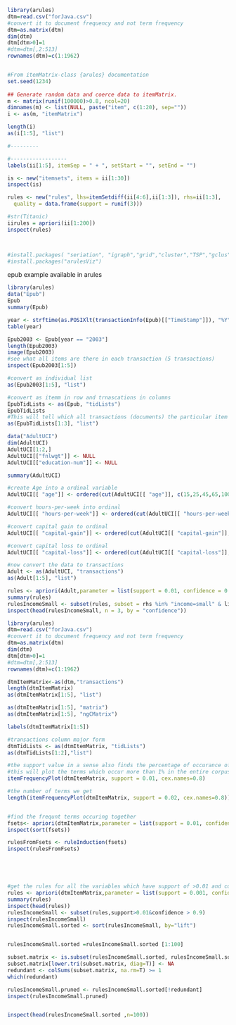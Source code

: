 



```r
library(arules)
dtm=read.csv("forJava.csv")
#convert it to document frequency and not term frequency
dtm=as.matrix(dtm)
dim(dtm)
dtm[dtm>0]=1
#dtm=dtm[,2:513]
rownames(dtm)=c(1:1962)


#From itemMatrix-class {arules} documentation
set.seed(1234)
  
## Generate random data and coerce data to itemMatrix.
m <- matrix(runif(100000)>0.8, ncol=20)
dimnames(m) <- list(NULL, paste("item", c(1:20), sep=""))
i <- as(m, "itemMatrix")

length(i)
as(i[1:5], "list")

#---------

#------------------
labels(ii[1:5], itemSep = " + ", setStart = "", setEnd = "")

is <- new("itemsets", items = ii[1:30])
inspect(is)

rules <- new("rules", lhs=itemSetdiff(ii[4:6],ii[1:3]), rhs=ii[1:3],
  quality = data.frame(support = runif(3)))

#str(Titanic)
iirules = apriori(ii[1:200])
inspect(rules)



#install.packages( "seriation", "igraph","grid","cluster","TSP","gclus", "colorspace")
#install.packages("arulesViz")


```

epub example available in arules

```r
library(arules)
data("Epub")
Epub
summary(Epub)

year <- strftime(as.POSIXlt(transactionInfo(Epub)[["TimeStamp"]]), "%Y")
table(year)

Epub2003 <- Epub[year == "2003"]
length(Epub2003)
image(Epub2003)
#see what all items are there in each transaction (5 transactions)
inspect(Epub2003[1:5])

#convert as individual list
as(Epub2003[1:5], "list")

#convert as itemm in row and trnascations in columns
EpubTidLists <- as(Epub, "tidLists")
EpubTidLists
#This will tell which all transactions (documents) the particular item was part of
as(EpubTidLists[1:3], "list")

```


```r
data("AdultUCI")
dim(AdultUCI)
AdultUCI[1:2,]
AdultUCI[["fnlwgt"]] <- NULL
AdultUCI[["education-num"]] <- NULL

summary(AdultUCI)

#create Age into a ordinal variable
AdultUCI[[ "age"]] <- ordered(cut(AdultUCI[[ "age"]], c(15,25,45,65,100)),labels = c("Young", "Middle-aged", "Senior", "Old"))

#convert hours-per-week into ordinal
AdultUCI[[ "hours-per-week"]] <- ordered(cut(AdultUCI[[ "hours-per-week"]],c(0,25,40,60,168)),labels = c("Part-time", "Full-time", "Over-time", "Workaholic"))

#convert capital gain to ordinal
AdultUCI[[ "capital-gain"]] <- ordered(cut(AdultUCI[[ "capital-gain"]],c(-Inf,0,median(AdultUCI[[ "capital-gain"]][AdultUCI[[ "capital-gain"]]>0]),Inf)),labels = c("None", "Low", "High"))

#convert capital loss to ordinal
AdultUCI[[ "capital-loss"]] <- ordered(cut(AdultUCI[[ "capital-loss"]],c(-Inf,0,median(AdultUCI[["capital-loss"]][AdultUCI[[ "capital-loss"]]>0]),Inf)),labels = c("none", "low", "high"))

#now convert the data to transactions
Adult <- as(AdultUCI, "transactions")
as(Adult[1:5], "list")

rules <- apriori(Adult,parameter = list(support = 0.01, confidence = 0.6))
summary(rules)
rulesIncomeSmall <- subset(rules, subset = rhs %in% "income=small" & lift > 1.2)
inspect(head(rulesIncomeSmall, n = 3, by = "confidence"))

```


```r
library(arules)
dtm=read.csv("forJava.csv")
#convert it to document frequency and not term frequency
dtm=as.matrix(dtm)
dim(dtm)
dtm[dtm>0]=1
#dtm=dtm[,2:513]
rownames(dtm)=c(1:1962)

dtmItemMatrix<-as(dtm,"transactions")
length(dtmItemMatrix)
as(dtmItemMatrix[1:5], "list")

as(dtmItemMatrix[1:5], "matrix")
as(dtmItemMatrix[1:5], "ngCMatrix")

labels(dtmItemMatrix[1:5])

#transactions column major form
dtmTidLists <- as(dtmItemMatrix, "tidLists")
as(dtmTidLists[1:2],"list")

#the support value in a sense also finds the percentage of occurance of the variable
#this will plot the terms which occur more than 1% in the entire corpus
itemFrequencyPlot(dtmItemMatrix, support = 0.01, cex.names=0.8)

#the number of terms we get
length(itemFrequencyPlot(dtmItemMatrix, support = 0.02, cex.names=0.8))


#find the frequnt terms occuring together
fsets<- apriori(dtmItemMatrix,parameter = list(support = 0.01, confidence = 0.6,target="frequent itemsets"))
inspect(sort(fsets))

rulesFromFsets <- ruleInduction(fsets)
inspect(rulesFromFsets)





#get the rules for all the variables which have support of >0.01 and confidence of atleast 60%
rules <- apriori(dtmItemMatrix,parameter = list(support = 0.001, confidence = 0.6))
summary(rules)
inspect(head(rules))
rulesIncomeSmall <- subset(rules,support>0.01&confidence > 0.9)
inspect(rulesIncomeSmall)
rulesIncomeSmall.sorted <- sort(rulesIncomeSmall, by="lift")


rulesIncomeSmall.sorted =rulesIncomeSmall.sorted [1:100]

subset.matrix <- is.subset(rulesIncomeSmall.sorted, rulesIncomeSmall.sorted)
subset.matrix[lower.tri(subset.matrix, diag=T)] <- NA
redundant <- colSums(subset.matrix, na.rm=T) >= 1
which(redundant)

rulesIncomeSmall.pruned <- rulesIncomeSmall.sorted[!redundant]
inspect(rulesIncomeSmall.pruned)


inspect(head(rulesIncomeSmall.sorted ,n=100))

```

